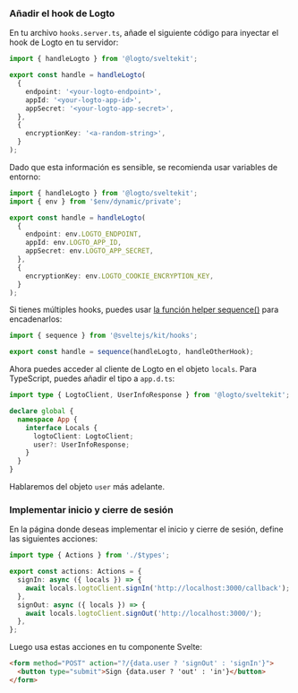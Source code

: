 
### Añadir el hook de Logto

En tu archivo `hooks.server.ts`, añade el siguiente código para inyectar el hook de Logto en tu servidor:

```ts title="hooks.server.ts"
import { handleLogto } from '@logto/sveltekit';

export const handle = handleLogto(
  {
    endpoint: '<your-logto-endpoint>',
    appId: '<your-logto-app-id>',
    appSecret: '<your-logto-app-secret>',
  },
  {
    encryptionKey: '<a-random-string>',
  }
);
```

Dado que esta información es sensible, se recomienda usar variables de entorno:

```ts title="hooks.server.ts"
import { handleLogto } from '@logto/sveltekit';
import { env } from '$env/dynamic/private';

export const handle = handleLogto(
  {
    endpoint: env.LOGTO_ENDPOINT,
    appId: env.LOGTO_APP_ID,
    appSecret: env.LOGTO_APP_SECRET,
  },
  {
    encryptionKey: env.LOGTO_COOKIE_ENCRYPTION_KEY,
  }
);
```

Si tienes múltiples hooks, puedes usar [la función helper sequence()](https://kit.svelte.dev/docs/modules#sveltejs-kit-hooks) para encadenarlos:

```ts title="hooks.server.ts"
import { sequence } from '@sveltejs/kit/hooks';

export const handle = sequence(handleLogto, handleOtherHook);
```

Ahora puedes acceder al cliente de Logto en el objeto `locals`. Para TypeScript, puedes añadir el tipo a `app.d.ts`:

```ts
import type { LogtoClient, UserInfoResponse } from '@logto/sveltekit';

declare global {
  namespace App {
    interface Locals {
      logtoClient: LogtoClient;
      user?: UserInfoResponse;
    }
  }
}
```

Hablaremos del objeto `user` más adelante.

### Implementar inicio y cierre de sesión

<AssumingUrl />

<SignInFlowSummary />

<WebConfigureRedirectUris />

En la página donde deseas implementar el inicio y cierre de sesión, define las siguientes acciones:

```ts title="+page.server.ts"
import type { Actions } from './$types';

export const actions: Actions = {
  signIn: async ({ locals }) => {
    await locals.logtoClient.signIn('http://localhost:3000/callback');
  },
  signOut: async ({ locals }) => {
    await locals.logtoClient.signOut('http://localhost:3000/');
  },
};
```

Luego usa estas acciones en tu componente Svelte:

```html title="+page.svelte"
<form method="POST" action="?/{data.user ? 'signOut' : 'signIn'}">
  <button type="submit">Sign {data.user ? 'out' : 'in'}</button>
</form>
```

<Checkpoint />
